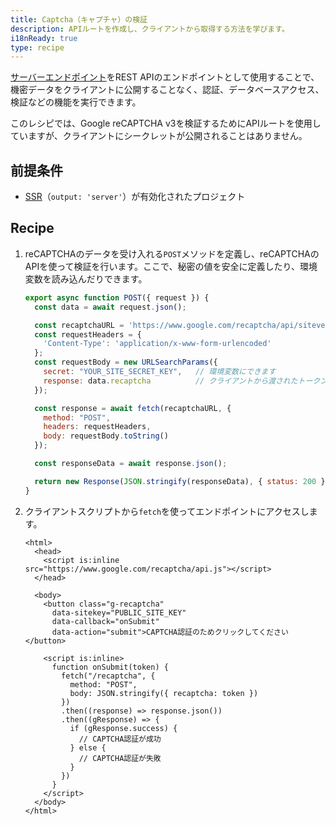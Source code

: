 ```yaml
---
title: Captcha（キャプチャ）の検証
description: APIルートを作成し、クライアントから取得する方法を学びます。
i18nReady: true
type: recipe
---
```


[サーバーエンドポイント](/ja/guides/endpoints/#サーバーエンドポイントapiルーティング)をREST APIのエンドポイントとして使用することで、機密データをクライアントに公開することなく、認証、データベースアクセス、検証などの機能を実行できます。

このレシピでは、Google reCAPTCHA v3を検証するためにAPIルートを使用していますが、クライアントにシークレットが公開されることはありません。

## 前提条件
- [SSR](/ja/guides/on-demand-rendering/)（`output: 'server'`）が有効化されたプロジェクト 

## Recipe

1. reCAPTCHAのデータを受け入れる`POST`メソッドを定義し、reCAPTCHAのAPIを使って検証を行います。ここで、秘密の値を安全に定義したり、環境変数を読み込んだりできます。

    ```js title="src/pages/recaptcha.js"
    export async function POST({ request }) {
      const data = await request.json();

      const recaptchaURL = 'https://www.google.com/recaptcha/api/siteverify';
      const requestHeaders = {
        'Content-Type': 'application/x-www-form-urlencoded'
      };
      const requestBody = new URLSearchParams({
        secret: "YOUR_SITE_SECRET_KEY",   // 環境変数にできます
        response: data.recaptcha          // クライアントから渡されたトークン
      });

      const response = await fetch(recaptchaURL, {
        method: "POST",
        headers: requestHeaders,
        body: requestBody.toString()
      });

      const responseData = await response.json();

      return new Response(JSON.stringify(responseData), { status: 200 });
    }
    ```

2. クライアントスクリプトから`fetch`を使ってエンドポイントにアクセスします。

    ```astro title="src/pages/index.astro"
    <html>
      <head>
        <script is:inline src="https://www.google.com/recaptcha/api.js"></script>
      </head>

      <body>
        <button class="g-recaptcha" 
          data-sitekey="PUBLIC_SITE_KEY" 
          data-callback="onSubmit" 
          data-action="submit">CAPTCHA認証のためクリックしてください</button>

        <script is:inline>
          function onSubmit(token) {
            fetch("/recaptcha", {
              method: "POST",
              body: JSON.stringify({ recaptcha: token })
            })
            .then((response) => response.json())
            .then((gResponse) => {
              if (gResponse.success) {
                // CAPTCHA認証が成功
              } else {
                // CAPTCHA認証が失敗
              }
            })
          }
        </script>
      </body>
    </html>
    ```
